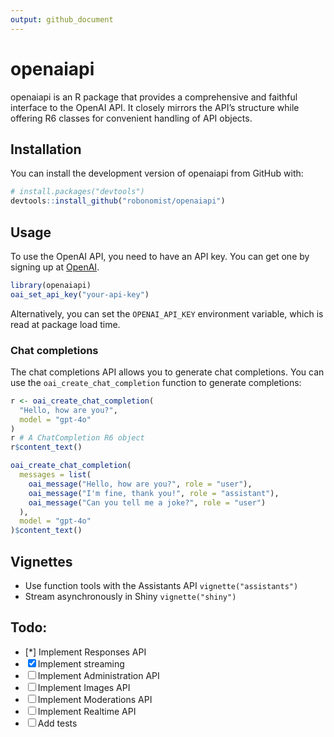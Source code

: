 ```yaml
---
output: github_document
---
```


# openaiapi

openaiapi is an R package that provides a comprehensive and faithful interface to the OpenAI API. It closely mirrors the API's structure while offering R6 classes for convenient handling of API objects.

## Installation

You can install the development version of openaiapi from GitHub with:

``` r
# install.packages("devtools")
devtools::install_github("robonomist/openaiapi")
```

## Usage

To use the OpenAI API, you need to have an API key. You can get one by signing up at [OpenAI](https://platform.openai.com/).

``` r
library(openaiapi)
oai_set_api_key("your-api-key")
```

Alternatively, you can set the `OPENAI_API_KEY` environment variable, which is read at package load time.

### Chat completions

The chat completions API allows you to generate chat completions. You can use the `oai_create_chat_completion` function to generate completions:

``` r
r <- oai_create_chat_completion(
  "Hello, how are you?",
  model = "gpt-4o"
)
r # A ChatCompletion R6 object
r$content_text()

oai_create_chat_completion(
  messages = list(
    oai_message("Hello, how are you?", role = "user"),
    oai_message("I'm fine, thank you!", role = "assistant"),
    oai_message("Can you tell me a joke?", role = "user")
  ),
  model = "gpt-4o"
)$content_text()
```

## Vignettes

- Use function tools with the Assistants API `vignette("assistants")`
- Stream asynchronously in Shiny `vignette("shiny")`

## Todo:

- [*] Implement Responses API
- [x] Implement streaming
- [ ] Implement Administration API
- [ ] Implement Images API
- [ ] Implement Moderations API
- [ ] Implement Realtime API
- [ ] Add tests







